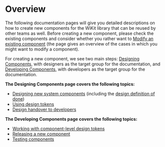 
<Meta title="Documentation/How to create reusable components/Overview" />

# Overview

The following documentation pages will give you detailed descriptions on how to create new components for the WiKit library that can be reused by other teams as well. Before creating a new component, please check the existing components and consider whether you rather want to [Modify an existing component](?path=/story/documentation-how-to-modify-existing-components--page#how-to-modify-existing-components) (the page gives an overview of the cases in which you might want to modify a component). 

For creating a new component, we see two main steps: [Designing Components](?path=/story/documentation-how-to-create-reusable-components-designing-components--page#1-designing-new-system-components), with designers as the target group for the documentation, and [Developing Components](?path=/story/documentation-how-to-create-reusable-components-developing-components--page#developing-components), with developers as the target group for the documentation.



**The Designing Components page covers the following topics:**

- [Designing new system components](?path=/story/documentation-how-to-create-reusable-components-designing-components--page#1-designing-new-system-components) (including the [design definition of done](?path=/story/documentation-how-to-create-reusable-components-designing-components--page#15-the-design-definition-of-done))
- [Using design tokens](?path=/story/documentation-how-to-create-reusable-components-designing-components--page#2-using-design-tokens)
- [Design handover to developers](?path=/story/documentation-how-to-create-reusable-components-designing-components--page#3-design-handover)


**The Developing Components page covers the following topics:**

- [Working with component-level design tokens](?path=/story/documentation-how-to-create-reusable-components-developing-components--page#working-with-component-level-design-tokens)
- [Releasing a new component](?path=/story/documentation-how-to-create-reusable-components-developing-components--page#releasing-a-new-component)
- [Testing components](?path=/story/documentation-how-to-create-reusable-components-developing-components--page#testing-components)
